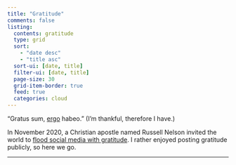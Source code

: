 ```yaml
---
title: "Gratitude"
comments: false
listing:
  contents: gratitude
  type: grid
  sort: 
    - "date desc"
    - "title asc"
  sort-ui: [date, title]
  filter-ui: [date, title]
  page-size: 30
  grid-item-border: true
  feed: true
  categories: cloud
---
```


"Gratus sum, [ergo](https://en.wikipedia.org/wiki/Cogito,_ergo_sum) habeo." (I'm thankful, therefore I have.)

In November 2020, a Christian apostle named Russell Nelson invited the world to [flood social media with gratitude](https://www.churchofjesuschrist.org/inspiration/the-story-behind-my-global-prayer-of-gratitude?lang=eng). I rather enjoyed posting gratitude publicly, so here we go.

***